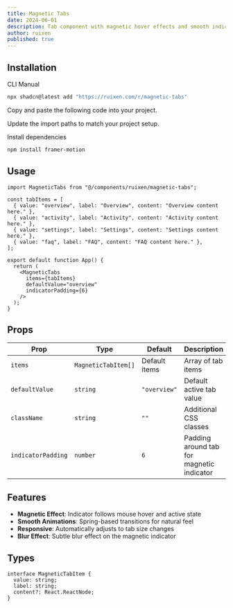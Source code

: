 ```yaml
---
title: Magnetic Tabs
date: 2024-06-01
description: Tab component with magnetic hover effects and smooth indicator animations
author: ruixen
published: true
---
```


<ComponentPreview name="magnetic-tabs-demo" category="tabs" />

## Installation

<Tabs defaultValue="cli">

<TabsList>
  <TabsTrigger value="cli">CLI</TabsTrigger>
  <TabsTrigger value="manual">Manual</TabsTrigger>
</TabsList>
<TabsContent value="cli">

```bash
npx shadcn@latest add "https://ruixen.com/r/magnetic-tabs"
```

</TabsContent>

<TabsContent value="manual">

<Steps>

<Step>Copy and paste the following code into your project.</Step>

<ComponentSource name="magnetic-tabs" />

<Step>Update the import paths to match your project setup.</Step>

<Step>Install dependencies</Step>

```bash
npm install framer-motion
```

</Steps>

</TabsContent>

</Tabs>

## Usage

```tsx
import MagneticTabs from "@/components/ruixen/magnetic-tabs";

const tabItems = [
  { value: "overview", label: "Overview", content: "Overview content here." },
  { value: "activity", label: "Activity", content: "Activity content here." },
  { value: "settings", label: "Settings", content: "Settings content here." },
  { value: "faq", label: "FAQ", content: "FAQ content here." },
];

export default function App() {
  return (
    <MagneticTabs
      items={tabItems}
      defaultValue="overview"
      indicatorPadding={6}
    />
  );
}
```

## Props

| Prop               | Type                | Default       | Description                               |
| ------------------ | ------------------- | ------------- | ----------------------------------------- |
| `items`            | `MagneticTabItem[]` | Default items | Array of tab items                        |
| `defaultValue`     | `string`            | `"overview"`  | Default active tab value                  |
| `className`        | `string`            | `""`          | Additional CSS classes                    |
| `indicatorPadding` | `number`            | `6`           | Padding around tab for magnetic indicator |

## Features

- **Magnetic Effect**: Indicator follows mouse hover and active state
- **Smooth Animations**: Spring-based transitions for natural feel
- **Responsive**: Automatically adjusts to tab size changes
- **Blur Effect**: Subtle blur effect on the magnetic indicator

## Types

```tsx
interface MagneticTabItem {
  value: string;
  label: string;
  content?: React.ReactNode;
}
```
